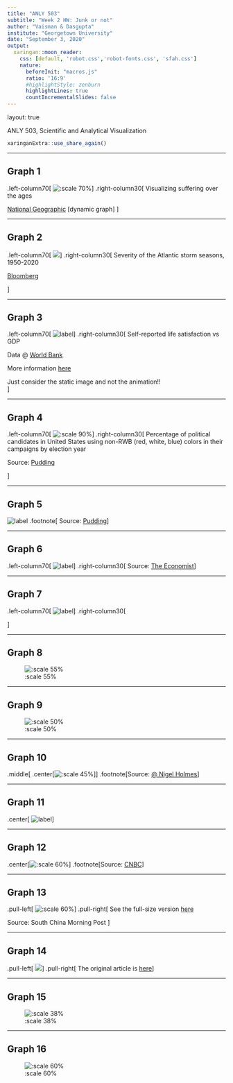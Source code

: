 ```yaml
---
title: "ANLY 503"
subtitle: "Week 2 HW: Junk or not"
author: "Vaisman & Dasgupta"
institute: "Georgetown University"
date: "September 3, 2020"
output:
  xaringan::moon_reader:
    css: [default, 'robot.css','robot-fonts.css', 'sfah.css']
    nature:
      beforeInit: "macros.js"
      ratio: '16:9'
      #highlightStyle: zenburn
      highlightLines: true
      countIncrementalSlides: false
---
```


layout: true

<div class="my-header">
<span>ANLY 503, Scientific and Analytical Visualization</span>
</div>

```r
xaringanExtra::use_share_again()
```

---

## Graph 1
.left-column70[
![:scale 70%](img/hw/natgeo.png)
]
.right-column30[
Visualizing suffering over the ages

[National Geographic](https://www.nationalgeographic.com/magazine/2020/08/how-devastating-pandemics-change-us-feature/) [dynamic graph]
]

---

## Graph 2

.left-column70[
![](img/hw/hurricane_season.png)
]
.right-column30[
Severity of the Atlantic storm seasons, 1950-2020

[Bloomberg](https://www.bloomberg.com/graphics/2020-hurricanes/)

]

---

## Graph 3

.left-column70[
![label](img/hw/gdp-vs-happiness.png)
]
.right-column30[
Self-reported life satisfaction vs GDP

Data @ [World Bank](http://data.worldbank.org/data-catalog/world-development-indicators)

More information [here](https://ourworldindata.org/grapher/gdp-vs-happiness)

Just consider the static image and not the animation!!    
]

---

## Graph 4

.left-column70[
![:scale 90%](img/hw/rwb.png)
]
.right-column30[
Percentage of political candidates in United States using non-RWB (red, white, blue) colors in their campaigns by election year

Source: [Pudding](https://pudding.cool/2020/08/campaign-colors/)

]

---

## Graph 5

![label](img/hw/flooding.png)
.footnote[
Source: [Pudding](https://pudding.cool/projects/flooding/visuals/)
]

---

## Graph 6

.left-column70[
![label](img/hw/marks.png)
]
.right-column30[
Source: [The Economist](https://www.economist.com/graphic-detail/2020/06/17/much-of-the-world-thinks-the-response-to-the-pandemic-has-been-poor)
]

---

## Graph 7

.left-column70[
![label](img/hw/share-of-population-urban.png)
]
.right-column30[

]

---

## Graph 8

![:scale 55%](img/hw/diamonds.png)

---

## Graph 9

![:scale 50%](img/hw/monster.jpeg)

---

## Graph 10

.middle[
.center[![:scale 45%](img/hw/vampire_energy.png)]
]
.footnote[Source: [@ Nigel Holmes](http://www.nigelholmes.com/site/wp-content/uploads/2016/09/vampire_energy.png)
]

---

## Graph 11

.center[
![label](img/hw/car_production.png)
]

---

## Graph 12

.center[![:scale 60%](img/hw/cnbc_cars.png)]
.footnote[Source: [CNBC](https://www.cnbc.com/2019/11/25/global-car-sales-expected-to-slide-by-3point1-million-this-year-in-biggest-drop-since-recession.html)]


---

## Graph 13

.pull-left[
![:scale 60%](img/hw/hk_corona.png)
]
.pull-right[
See the full-size version
[here](https://multimedia.scmp.com/culture/article/SCMP-printed-graphics-memory/lonelyGraphics/202004A256.html)

Source: South China Morning Post
]

---

## Graph 14

.pull-left[
![](img/hw/whites_parttime.png)
]
.pull-right[
The original article is [here](https://junkcharts.typepad.com/junk_charts/2020/06/visualizing-black-unemployment-in-the-us.html)
]

---

## Graph 15

![:scale 38%](img/hw/too_many_colors.png)

---

## Graph 16

![:scale 60%](img/hw/color_pref.png)
